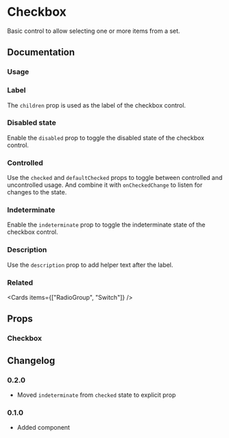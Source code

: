 
# Checkbox

Basic control to allow selecting one or more items from a set.

<Links component="checkbox" />

## Documentation

### Usage

<Demo component="checkbox/usage" />

### Label

The `children` prop is used as the label of the checkbox control.

<Demo component="checkbox/label-usage" />

### Disabled state

Enable the `disabled` prop to toggle the disabled state of the checkbox control.

<Demo component="checkbox/disabled-usage" />

### Controlled

Use the `checked` and `defaultChecked` props to toggle between controlled and uncontrolled usage. And combine it with `onCheckedChange` to listen for changes to the state.

<Demo component="checkbox/controlled-usage" />

### Indeterminate

Enable the `indeterminate` prop to toggle the indeterminate state of the checkbox control.

<Demo component="checkbox/indeterminate-usage" />

### Description

Use the `description` prop to add helper text after the label.

<Demo component="checkbox/description-usage" />

### Related

<Cards items={["RadioGroup", "Switch"]} />

## Props

### Checkbox

<PropsTable component="Checkbox" />

## Changelog

### 0.2.0

- Moved `indeterminate` from `checked` state to explicit prop

### 0.1.0

- Added component
